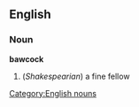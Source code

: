== English ==
=== Noun ===
[[Category:English nouns]]
'''bawcock'''
# (''Shakespearian'') a fine fellow